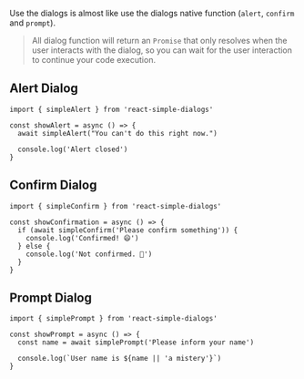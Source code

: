
<Container />

Use the dialogs is almost like use the dialogs native function (`alert`, `confirm` and `prompt`).

> All dialog function will return an `Promise` that only resolves when the user interacts with the dialog, so you can wait for the user interaction to continue your code execution.

## Alert Dialog

```tsx
import { simpleAlert } from 'react-simple-dialogs'

const showAlert = async () => {
  await simpleAlert("You can't do this right now.")

  console.log('Alert closed')
}
```
<ShowAlertBtn message="You can't do this right now."/>

## Confirm Dialog

```tsx
import { simpleConfirm } from 'react-simple-dialogs'

const showConfirmation = async () => {
  if (await simpleConfirm('Please confirm something')) {
    console.log('Confirmed! 😄')
  } else {
    console.log('Not confirmed. 🥲')
  }
}
```
<ShowConfirmBtn message="Please confirm something"/>

## Prompt Dialog

```tsx
import { simplePrompt } from 'react-simple-dialogs'

const showPrompt = async () => {
  const name = await simplePrompt('Please inform your name')

  console.log(`User name is ${name || 'a mistery'}`)
}
```
<ShowPromptBtn message="Please inform your name" />
